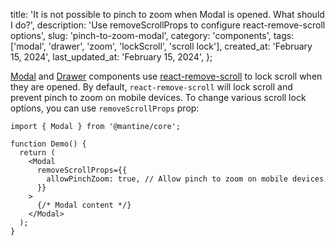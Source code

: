 
  title:
    'It is not possible to pinch to zoom when Modal is opened. What should I do?',
  description:
    'Use removeScrollProps to configure react-remove-scroll options',
  slug: 'pinch-to-zoom-modal',
  category: 'components',
  tags: ['modal', 'drawer', 'zoom', 'lockScroll', 'scroll lock'],
  created_at: 'February 15, 2024',
  last_updated_at: 'February 15, 2024',
};


[Modal](https://mantine.dev/core/modal) and [Drawer](https://mantine.dev/core/drawer) components use [react-remove-scroll](https://github.com/theKashey/react-remove-scroll)
to lock scroll when they are opened. By default, `react-remove-scroll` will lock scroll and prevent pinch to zoom on mobile devices.
To change various scroll lock options, you can use `removeScrollProps` prop:

```tsx
import { Modal } from '@mantine/core';

function Demo() {
  return (
    <Modal
      removeScrollProps={{
        allowPinchZoom: true, // Allow pinch to zoom on mobile devices
      }}
    >
      {/* Modal content */}
    </Modal>
  );
}
```
